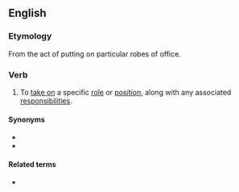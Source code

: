 ==English==

===Etymology===
From the act of putting on particular robes of office.

===Verb===
{{en-verb|*}}

# {{lb|en|figuratively|with "of"}} To [[take on]] a specific [[role]] or [[position]], along with any associated [[responsibility|responsibilities]].

====Synonyms====
* {{l|en|take up the mantle}}
* {{l|en|pick up the mantle}}

====Related terms====
* {{l|en|carry the mantle}}